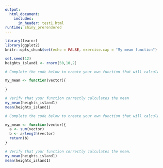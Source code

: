 ```yaml
---
output: 
  html_document:
    includes:
      in_header: test1.html
runtime: shiny_prerendered
---
```


```r
library(learnr)
library(ggplot2)
knitr::opts_chunk$set(echo = FALSE, exercise.cap = "My mean function")

set.seed(12)
heights_island1 <- rnorm(50,10,2)

```

```r
# Complete the code below to create your own function that will calculate the mean of any vector

my_mean <- function(vector){
 
}

# Verify that your function correctly calculates the mean
my_mean(heights_island1)
mean(heights_island1)
```

```r
# Complete the code below to create your own function that will calculate the mean of any vector

my_mean <- function(vector){
  a <- sum(vector)
  b <- a/length(vector)
  return(b)
}

# Verify that your function correctly calculates the mean.
my_mean(heights_island1)
mean(heights_island1)
```
<div data-iframe-height></div>
